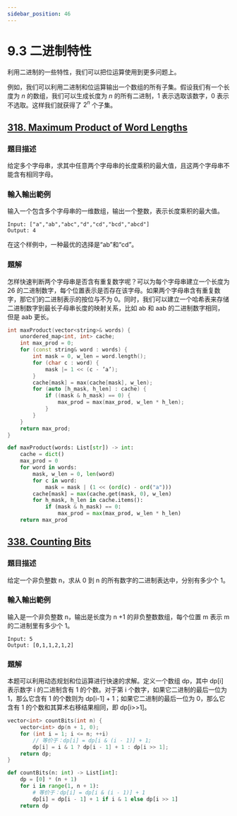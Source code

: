 ```yaml
---
sidebar_position: 46
---
```


# 9.3 二进制特性

利用二进制的一些特性，我们可以把位运算使用到更多问题上。

例如，我们可以利用二进制和位运算输出一个数组的所有子集。假设我们有一个长度为 $n$ 的数组，我们可以生成长度为 $n$ 的所有二进制，1 表示选取该数字，0 表示不选取。这样我们就获得了 $2^n$ 个子集。

## [318. Maximum Product of Word Lengths](https://leetcode.com/problems/maximum-product-of-word-lengths/)

### 題目描述

给定多个字母串，求其中任意两个字母串的长度乘积的最大值，且这两个字母串不能含有相同字母。

### 輸入輸出範例

输入一个包含多个字母串的一维数组，输出一个整数，表示长度乘积的最大值。

```
Input: ["a","ab","abc","d","cd","bcd","abcd"]
Output: 4
```

在这个样例中，一种最优的选择是“ab”和“cd”。

### 題解

怎样快速判断两个字母串是否含有重复数字呢？可以为每个字母串建立一个长度为 26 的二进制数字，每个位置表示是否存在该字母。如果两个字母串含有重复数字，那它们的二进制表示的按位与不为 0。同时，我们可以建立一个哈希表来存储二进制数字到最长子母串长度的映射关系，比如 ab 和 aab 的二进制数字相同，但是 aab 更长。

<Tabs>
<TabItem value="cpp" label="C++">

```cpp
int maxProduct(vector<string>& words) {
    unordered_map<int, int> cache;
    int max_prod = 0;
    for (const string& word : words) {
        int mask = 0, w_len = word.length();
        for (char c : word) {
            mask |= 1 << (c - ’a’);
        }
        cache[mask] = max(cache[mask], w_len);
        for (auto [h_mask, h_len] : cache) {
            if ((mask & h_mask) == 0) {
                max_prod = max(max_prod, w_len * h_len);
            }
        }
    }
    return max_prod;
}
```

</TabItem>
<TabItem value="py" label="Python">

```py
def maxProduct(words: List[str]) -> int:
    cache = dict()
    max_prod = 0
    for word in words:
        mask, w_len = 0, len(word)
        for c in word:
            mask = mask | (1 << (ord(c) - ord("a")))
        cache[mask] = max(cache.get(mask, 0), w_len)
        for h_mask, h_len in cache.items():
            if (mask & h_mask) == 0:
                max_prod = max(max_prod, w_len * h_len)
    return max_prod
```

</TabItem>

</Tabs>

## [338. Counting Bits](https://leetcode.com/problems/counting-bits/)

### 題目描述

给定一个非负整数 n，求从 0 到 n 的所有数字的二进制表达中，分别有多少个 1。

### 輸入輸出範例

输入是一个非负整数 n，输出是长度为 n +1 的非负整数数组，每个位置 m 表示 m 的二进制里有多少个 1。

```
Input: 5
Output: [0,1,1,2,1,2]
```

### 題解

本题可以利用动态规划和位运算进行快速的求解。定义一个数组 dp，其中 dp[i] 表示数字 i 的二进制含有 1 的个数。对于第 i 个数字，如果它二进制的最后一位为 1，那么它含有 1 的个数则为 dp[i-1] + 1；如果它二进制的最后一位为 0，那么它含有 1 的个数和其算术右移结果相同，即 dp[i>>1]。

<Tabs>
<TabItem value="cpp" label="C++">

```cpp
vector<int> countBits(int n) {
    vector<int> dp(n + 1, 0);
    for (int i = 1; i <= n; ++i)
        // 等价于：dp[i] = dp[i & (i - 1)] + 1;
        dp[i] = i & 1 ? dp[i - 1] + 1 : dp[i >> 1];
    return dp;
}
```

</TabItem>
<TabItem value="py" label="Python">

```py
def countBits(n: int) -> List[int]:
    dp = [0] * (n + 1)
    for i in range(1, n + 1):
        # 等价于：dp[i] = dp[i & (i - 1)] + 1
        dp[i] = dp[i - 1] + 1 if i & 1 else dp[i >> 1]
    return dp
```

</TabItem>

</Tabs>
